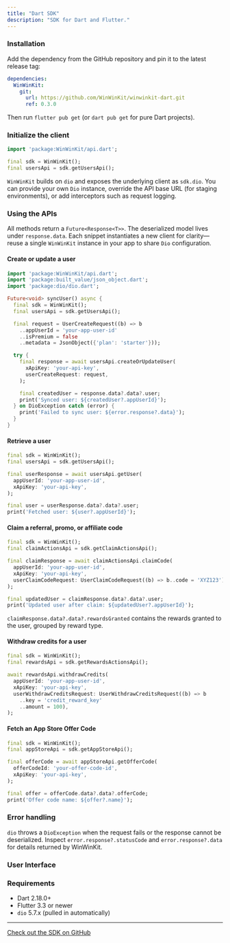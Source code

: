 ```yaml
---
title: "Dart SDK"
description: "SDK for Dart and Flutter."
---
```



<Moved />


### Installation

Add the dependency from the GitHub repository and pin it to the latest release tag:

```yaml
dependencies:
  WinWinKit:
    git:
      url: https://github.com/WinWinKit/winwinkit-dart.git
      ref: 0.3.0
```

Then run `flutter pub get` (or `dart pub get` for pure Dart projects).

### Initialize the client

```dart
import 'package:WinWinKit/api.dart';

final sdk = WinWinKit();
final usersApi = sdk.getUsersApi();
```

`WinWinKit` builds on `dio` and exposes the underlying client as `sdk.dio`. You can provide your own `Dio` instance, override the API base URL (for staging environments), or add interceptors such as request logging.

### Using the APIs

All methods return a `Future<Response<T>>`. The deserialized model lives under `response.data`.
Each snippet instantiates a new client for clarity—reuse a single `WinWinKit` instance in your app to share `Dio` configuration.

#### Create or update a user

```dart
import 'package:WinWinKit/api.dart';
import 'package:built_value/json_object.dart';
import 'package:dio/dio.dart';

Future<void> syncUser() async {
  final sdk = WinWinKit();
  final usersApi = sdk.getUsersApi();

  final request = UserCreateRequest((b) => b
    ..appUserId = 'your-app-user-id'
    ..isPremium = false
    ..metadata = JsonObject({'plan': 'starter'}));

  try {
    final response = await usersApi.createOrUpdateUser(
      xApiKey: 'your-api-key',
      userCreateRequest: request,
    );

    final createdUser = response.data?.data?.user;
    print('Synced user: ${createdUser?.appUserId}');
  } on DioException catch (error) {
    print('Failed to sync user: ${error.response?.data}');
  }
}
```

<UserIsPremiumRevenueCat />

#### Retrieve a user

```dart
final sdk = WinWinKit();
final usersApi = sdk.getUsersApi();

final userResponse = await usersApi.getUser(
  appUserId: 'your-app-user-id',
  xApiKey: 'your-api-key',
);

final user = userResponse.data?.data?.user;
print('Fetched user: ${user?.appUserId}');
```

#### Claim a referral, promo, or affiliate code

```dart
final sdk = WinWinKit();
final claimActionsApi = sdk.getClaimActionsApi();

final claimResponse = await claimActionsApi.claimCode(
  appUserId: 'your-app-user-id',
  xApiKey: 'your-api-key',
  userClaimCodeRequest: UserClaimCodeRequest((b) => b..code = 'XYZ123'),
);

final updatedUser = claimResponse.data?.data?.user;
print('Updated user after claim: ${updatedUser?.appUserId}');
```

`claimResponse.data?.data?.rewardsGranted` contains the rewards granted to the user, grouped by reward type.

#### Withdraw credits for a user

```dart
final sdk = WinWinKit();
final rewardsApi = sdk.getRewardsActionsApi();

await rewardsApi.withdrawCredits(
  appUserId: 'your-app-user-id',
  xApiKey: 'your-api-key',
  userWithdrawCreditsRequest: UserWithdrawCreditsRequest((b) => b
    ..key = 'credit_reward_key'
    ..amount = 100),
);
```

#### Fetch an App Store Offer Code

```dart
final sdk = WinWinKit();
final appStoreApi = sdk.getAppStoreApi();

final offerCode = await appStoreApi.getOfferCode(
  offerCodeId: 'your-offer-code-id',
  xApiKey: 'your-api-key',
);

final offer = offerCode.data?.data?.offerCode;
print('Offer code name: ${offer?.name}');
```

### Error handling

`dio` throws a `DioException` when the request fails or the response cannot be deserialized. Inspect `error.response?.statusCode` and `error.response?.data` for details returned by WinWinKit.

### User Interface

<SDKNoUIWarning />

### Requirements

- Dart 2.18.0+
- Flutter 3.3 or newer
- `dio` 5.7.x (pulled in automatically)

---

[Check out the SDK on GitHub](https://github.com/winwinkit/winwinkit-dart)
